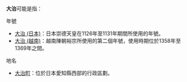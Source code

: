 '''大治'''可能是指：

; 年號
* [[大治_(日本)|大治 (日本)]]：日本崇德天皇在1126年至1131年期間所使用的年號。
* [[大治_(越南)|大治 (越南)]]：越南陳朝裕宗所使用的第二個年號，使用時期位於1358年至1369年之間。

; 地名
* [[大治町|大治町]]：位於日本愛知縣西部的行政區劃。

{{disambig|D|CAT=年号消歧义}}